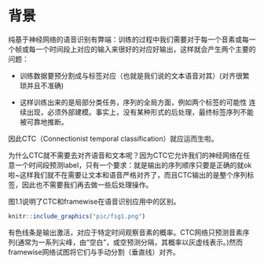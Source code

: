 # 背景{#Background}


纯基于神经网络的语音识别有弊端：训练的过程中我们需要对于每一个音素或每一个帧或每一个时间段上对应的输入来很好的对应好输出，这样就会产生两个主要的问题：

+ 训练数据要预分割成与标签对应（也就是我们说的文本语音对其）(对齐很繁琐并且不准确)

+ 这样训练出来的是局部分类任务，序列的全局方面，例如两个标签的可能性
连续出现，必须外部建模。事实上，没有某种形式的后处理，最终标签序列不能被可靠地推断。

因此CTC（Connectionist temporal classification）就应运而生啦。

为什么CTC就不需要去对齐语音和文本呢？因为CTC它允许我们的神经网络在任意一个时间段预测label，只有一个要求：就是输出的序列顺序只要是正确的就ok啦~这样我们就不在需要让文本和语音严格对齐了，而且CTC输出的是整个序列标签，因此也不需要我们再去做一些后处理操作。

图1.1说明了CTC和framewise在语音识别应用中的区别。

```r
knitr::include_graphics("pic/fig1.png")

```

有色线条是输出激活，对应于特定时间观察音素的概率。CTC网络只预测音素序列(通常为一系列尖峰，由“空白”，或空预测分隔，其概率以灰虚线表示。)然而framewise网络试图将它们与手动分割（垂直线）对齐。
